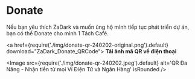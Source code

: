 
# Donate

Nếu bạn yêu thích ZaDark và muốn ủng hộ mình tiếp tục phát triển dự án, bạn có thể Donate cho mình 1 Tách Café.

<a href={require('./img/donate-qr-240202-original.png').default} download="ZaDark_Donate_QRCode">
  <strong>Tải ảnh mã QR về điện thoại</strong>
</a>

<Image
  src={require('./img/donate-qr-240202.jpeg').default}
  alt='QR Đa Năng - Nhận tiền từ mọi Ví Điện Tử và Ngân Hàng'
  isRounded
/>
